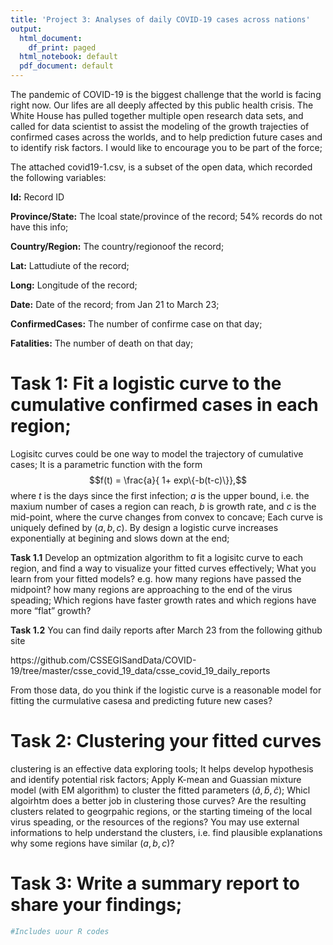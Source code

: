 ```yaml
---
title: 'Project 3: Analyses of daily COVID-19 cases across nations'
output:
  html_document:
    df_print: paged
  html_notebook: default
  pdf_document: default
---
```


The pandemic of COVID-19 is the biggest challenge that the world is facing right now. Our lifes are all deeply affected by this public health crisis.  The White House has pulled together multiple open research data sets, and called for data scientist to assist the modeling  of the growth trajecties of confirmed cases across the worlds, and to help prediction future cases and to identify risk factors. I would like to encourage you to be part of the force; 

The attached covid19-1.csv, is a subset of the open data, which recorded the following variables:

**Id:** Record ID

**Province/State:** The lcoal state/province of the record; 54% records do not have this info;

**Country/Region:** The country/regionoof the record;

**Lat:** Lattudiute of the record;

**Long:** Longitude of the record;

**Date:** Date of the record; from Jan 21 to March 23; 

**ConfirmedCases:** The number of confirme case on that day;

**Fatalities:** The number of death on that day;



# Task 1: Fit a logistic curve to the cumulative confirmed cases in each region;

Logisitc curves could be one way to model the trajectory of cumulative cases;  It is a parametric function with the form 
$$f(t) = \frac{a}{ 1+ exp\{-b(t-c)\}},$$
where $t$ is the days since the first infection; $a$ is the upper bound, i.e. the maxium number of cases a region can reach, $b$ is growth rate, and $c$ is the mid-point, where the curve changes from convex to concave; Each curve is uniquely defined by $(a,b,c)$. By design a logistic curve increases exponentially at begining and slows down at the end; 


**Task 1.1** Develop an optmization algorithm to fit a logisitc curve to each region, and find a way to visualize your fitted curves effectively;   What you learn from your fitted models? e.g. how many regions have passed the midpoint? how many regions are approaching to the end of the virus speading; Which regions have faster growth rates and which regions have more "flat" growth? 


**Task 1.2** You can find daily reports after March 23 from the following github site

https://github.com/CSSEGISandData/COVID-19/tree/master/csse_covid_19_data/csse_covid_19_daily_reports

From those data, do you think if the logistic curve is a reasonable model for fitting the curmulative casesa and predicting future new cases?




# Task 2: Clustering your fitted curves

clustering is an effective data exploring tools; It helps develop hypothesis and identify potential risk factors;  Apply K-mean and Guassian mixture model (with EM algorithm) to cluster the fitted parameters $(\hat{a},\hat{b},\hat{c})$; Whicl algoirhtm does a better job in clustering those curves? Are the resulting clusters related to geogrpahic regions, or the starting timeing of the local virus speading, or the resources of the regions? You may use external informations to help understand the clusters, i.e. find plausible explanations why some regions have similar $(a, b,c)$?


# Task 3: Write a summary report to share your findings;

```r
#Includes uour R codes
```

